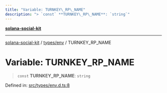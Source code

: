 ```yaml
---
title: "Variable: TURNKEY\_RP\_NAME"
description: "> `const` **TURNKEY\_RP\_NAME**: `string`"
---
```


[**solana-social-kit**](../../../README.mdx)

***

[solana-social-kit](../../../README.mdx) / [types/env](../README.mdx) / TURNKEY\_RP\_NAME

# Variable: TURNKEY\_RP\_NAME

> `const` **TURNKEY\_RP\_NAME**: `string`

Defined in: [src/types/env.d.ts:8](https://github.com/SendArcade/solana-social-starter/blob/bd4b3556b8f469c27ebb06f4df65b3a36b43ba3b/src/types/env.d.ts#L8)

